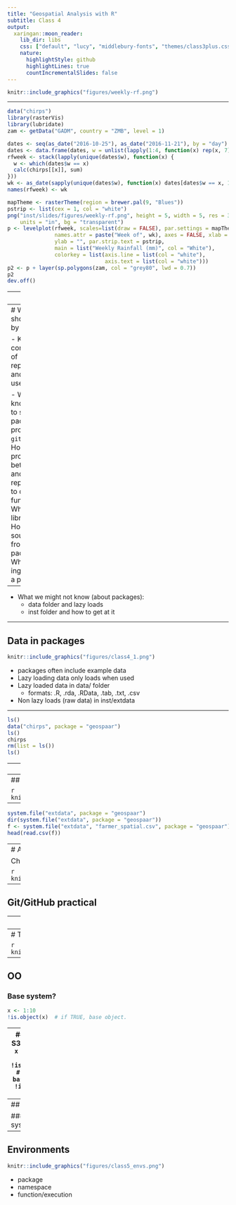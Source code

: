 ```yaml
---
title: "Geospatial Analysis with R"
subtitle: Class 4
output:
  xaringan::moon_reader:
    lib_dir: libs
    css: ["default", "lucy", "middlebury-fonts", "themes/class3plus.css"]
    nature:
      highlightStyle: github
      highlightLines: true
      countIncrementalSlides: false
---
```


```r
knitr::include_graphics("figures/weekly-rf.png")
```

---

```r
data("chirps")
library(rasterVis)
library(lubridate)
zam <- getData("GADM", country = "ZMB", level = 1)

dates <- seq(as_date("2016-10-25"), as_date("2016-11-21"), by = "day")
dates <- data.frame(dates, w = unlist(lapply(1:4, function(x) rep(x, 7))))
rfweek <- stack(lapply(unique(dates$w), function(x) {
  w <- which(dates$w == x)
  calc(chirps[[x]], sum)
}))
wk <- as_date(sapply(unique(dates$w), function(x) dates[dates$w == x, 1][1]))
names(rfweek) <- wk

mapTheme <- rasterTheme(region = brewer.pal(9, "Blues"))
pstrip <- list(cex = 1, col = "white")
png("inst/slides/figures/weekly-rf.png", height = 5, width = 5, res = 300,
    units = "in", bg = "transparent")
p <- levelplot(rfweek, scales=list(draw = FALSE), par.settings = mapTheme,
               names.attr = paste("Week of", wk), axes = FALSE, xlab = "",
               ylab = "", par.strip.text = pstrip, 
               main = list("Weekly Rainfall (mm)", col = "White"), 
               colorkey = list(axis.line = list(col = "white"), 
                               axis.text = list(col = "white")))
p2 <- p + layer(sp.polygons(zam, col = "grey80", lwd = 0.7))
p2
dev.off()
```

---
# Today

- A review of where we are so far
- Picking up from last class
- `git` merging exercise
- The `R` ecosystem

---
# What we should know by now

- Key concepts/tools of reproducibility and why we use them

- We should know:
  - How to set up R package project with `git` VCS
  - How to keep project synced between local and remote repos
  - How to document functions
  - Where your library lives
  - How package source differs from installed package
  - What the key ingredients in a package are

--

- What we might not know (about packages):
  - data folder and lazy loads
  - inst folder and how to get at it

---

## Data in packages

```r
knitr::include_graphics("figures/class4_1.png")
```

- packages often include example data
- Lazy loading data only loads when used
- Lazy loaded data in data/ folder
  - formats: .R, .rda, .RData, .tab, .txt, .csv
- Non lazy loads (raw data) in inst/extdata

---

```r
ls()
data("chirps", package = "geospaar")
ls()
chirps
rm(list = ls())
ls()
```

---
```r
library(geospaar)
ls()
chirps
```

---
## Raw data in inst/extdata

```r
knitr::include_graphics("figures/class4_2.png")
```

---

```r
system.file("extdata", package = "geospaar")
dir(system.file("extdata", package = "geospaar"))
f <- system.file("extdata", "farmer_spatial.csv", package = "geospaar")
head(read.csv(f))
```

---
# A look at RMarkdown

Chunk options

```r
knitr::include_graphics("figures/class4_3.png")
```

---

## Git/GitHub practical

---
## Merging

```r
knitr::include_graphics("figures/class4_gitmerge.png")
```

---
# The R Ecosystem

```r
knitr::include_graphics("figures/class5_u1m2.png")
```

---

## OO

### Base system? 
```r
x <- 1:10
!is.object(x)  # if TRUE, base object. 
```

---
## OO
### S3 system?
```r
x <- lm(x ~ rev(x))
!is.object(x)  # if TRUE, base object. 
!isS4(x)  # it’s S3
```

---
## OO

### S4 system? 
```r
x <- raster::raster(nrow = 10, ncol = 10)
!is.object(x)  # if TRUE, base object. 
!isS4(x)  # it’s S3
!is(x, "refClass") # it’s S4; otherwise it’s RC.
```

---

## Environments
```r
knitr::include_graphics("figures/class5_envs.png")
```

- package
- namespace
- function/execution
